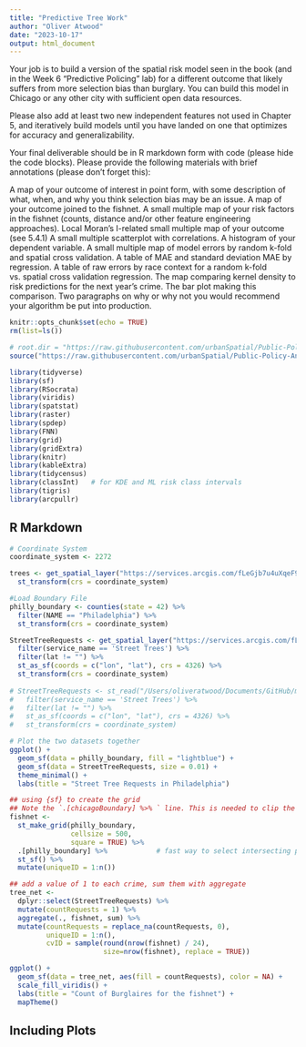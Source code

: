 ```yaml
---
title: "Predictive Tree Work"
author: "Oliver Atwood"
date: "2023-10-17"
output: html_document
---
```

Your job is to build a version of the spatial risk model seen in the book (and in the Week 6 "Predictive Policing" lab) for a different outcome that likely suffers from more selection bias than burglary. You can build this model in Chicago or any other city with sufficient open data resources.

Please also add at least two new independent features not used in Chapter 5, and iteratively build models until you have landed on one that optimizes for accuracy and generalizability.

Your final deliverable should be in R markdown form with code (please hide the code blocks). Please provide the following materials with brief annotations (please don’t forget this):

A map of your outcome of interest in point form, with some description of what, when, and why you think selection bias may be an issue.
A map of your outcome joined to the fishnet.
A small multiple map of your risk factors in the fishnet (counts, distance and/or other feature engineering approaches).
Local Moran’s I-related small multiple map of your outcome (see 5.4.1)
A small multiple scatterplot with correlations.
A histogram of your dependent variable.
A small multiple map of model errors by random k-fold and spatial cross validation.
A table of MAE and standard deviation MAE by regression.
A table of raw errors by race context for a random k-fold vs. spatial cross validation regression.
The map comparing kernel density to risk predictions for the next year’s crime.
The bar plot making this comparison.
Two paragraphs on why or why not you would recommend your algorithm be put into production.

```r
knitr::opts_chunk$set(echo = TRUE)
rm(list=ls())

# root.dir = "https://raw.githubusercontent.com/urbanSpatial/Public-Policy-Analytics-Landing/master/DATA/"
source("https://raw.githubusercontent.com/urbanSpatial/Public-Policy-Analytics-Landing/master/functions.r")

```

```r
library(tidyverse)
library(sf)
library(RSocrata)
library(viridis)
library(spatstat)
library(raster)
library(spdep)
library(FNN)
library(grid)
library(gridExtra)
library(knitr)
library(kableExtra)
library(tidycensus)
library(classInt)   # for KDE and ML risk class intervals
library(tigris)
library(arcpullr)


```

## R Markdown

```r
# Coordinate System
coordinate_system <- 2272

trees <- get_spatial_layer("https://services.arcgis.com/fLeGjb7u4uXqeF9q/arcgis/rest/services/PPR_Tree_Inventory_2022/FeatureServer/0/") %>%
  st_transform(crs = coordinate_system)

#Load Boundary File
philly_boundary <- counties(state = 42) %>% 
  filter(NAME == "Philadelphia") %>% 
  st_transform(crs = coordinate_system)

StreetTreeRequests <- get_spatial_layer("https://services.arcgis.com/fLeGjb7u4uXqeF9q/ArcGIS/rest/services/philly311__public_cases/FeatureServer/0/") %>% 
  filter(service_name == 'Street Trees') %>%
  filter(lat != "") %>%
  st_as_sf(coords = c("lon", "lat"), crs = 4326) %>%
  st_transform(crs = coordinate_system)
  
# StreetTreeRequests <- st_read("/Users/oliveratwood/Documents/GitHub/musa_5080_2023/Week_6/PredictiveTreeing/Data/public_cases_fc.csv") %>% 
#   filter(service_name == 'Street Trees') %>% 
#   filter(lat != "") %>% 
#   st_as_sf(coords = c("lon", "lat"), crs = 4326) %>% 
#   st_transform(crs = coordinate_system)

# Plot the two datasets together
ggplot() +
  geom_sf(data = philly_boundary, fill = "lightblue") +
  geom_sf(data = StreetTreeRequests, size = 0.01) + 
  theme_minimal() +
  labs(title = "Street Tree Requests in Philadelphia")


```
```r
## using {sf} to create the grid
## Note the `.[chicagoBoundary] %>% ` line. This is needed to clip the grid to our data
fishnet <- 
  st_make_grid(philly_boundary,
               cellsize = 500, 
               square = TRUE) %>%
  .[philly_boundary] %>%            # fast way to select intersecting polygons
  st_sf() %>%
  mutate(uniqueID = 1:n())

```
```r
## add a value of 1 to each crime, sum them with aggregate
tree_net <- 
  dplyr::select(StreetTreeRequests) %>% 
  mutate(countRequests = 1) %>% 
  aggregate(., fishnet, sum) %>%
  mutate(countRequests = replace_na(countRequests, 0),
         uniqueID = 1:n(),
         cvID = sample(round(nrow(fishnet) / 24), 
                       size=nrow(fishnet), replace = TRUE))

ggplot() +
  geom_sf(data = tree_net, aes(fill = countRequests), color = NA) +
  scale_fill_viridis() +
  labs(title = "Count of Burglaires for the fishnet") +
  mapTheme()
```


## Including Plots


```r

```

